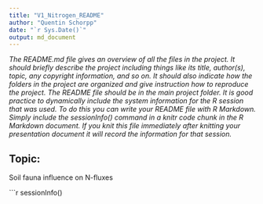 ```yaml
---
title: "V1_Nitrogen_README"
author: "Quentin Schorpp"
date: "`r Sys.Date()`"
output: md_document
---
```


*The README.md file gives an overview of all the files in the project. It should briefly describe the project including things like its title, author(s), topic, any copyright information, and so on. It should also indicate how the folders in the project are organized and give instruction how to reproduce the project. The README file should be in the main project folder. It is good practice to dynamically include the system information for the R session that was used. To do this you can write your README file with R Markdown. Simply include the sessionInfo() command in a knitr code chunk in the R Markdown document. If you knit this file immediately after knitting your presentation document it will record the information for that session.*

## Topic:
Soil fauna influence on N-fluxes


```r
sessionInfo()
